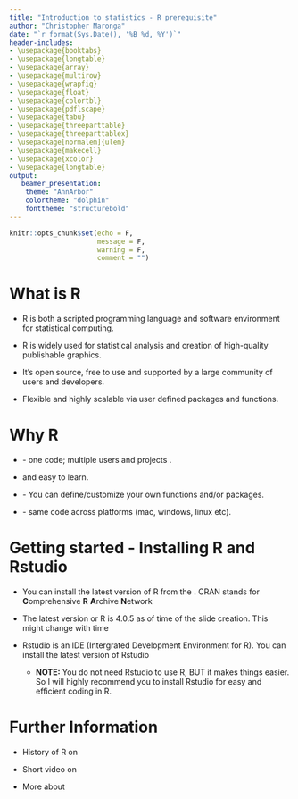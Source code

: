 ```yaml
---
title: "Introduction to statistics - R prerequisite"
author: "Christopher Maronga"
date: "`r format(Sys.Date(), '%B %d, %Y')`"
header-includes:
- \usepackage{booktabs}
- \usepackage{longtable}
- \usepackage{array}
- \usepackage{multirow}
- \usepackage{wrapfig}
- \usepackage{float}
- \usepackage{colortbl}
- \usepackage{pdflscape}
- \usepackage{tabu}
- \usepackage{threeparttable}
- \usepackage{threeparttablex}
- \usepackage[normalem]{ulem}
- \usepackage{makecell}
- \usepackage{xcolor}
- \usepackage{longtable}
output:
   beamer_presentation:
    theme: "AnnArbor"
    colortheme: "dolphin"
    fonttheme: "structurebold"
---
```


```r
knitr::opts_chunk$set(echo = F,
                      message = F,
                      warning = F,
                      comment = "")
```


# What is R

- R is both a scripted programming language and software environment for statistical computing.\vspace{5mm}

- R is widely used for statistical analysis and creation of high-quality publishable graphics.\vspace{5mm}

- It's open source, free to use and supported by a large community of users and developers. \vspace{5mm}

- Flexible and highly scalable via user defined packages and functions.


# Why R

- \textcolor{blue}{Reproducibility} - one code; multiple users and projects .\vspace{5mm}

- \textcolor{blue}{Flexible} and easy to learn.\vspace{5mm}

- \textcolor{blue}{Scalability} - You can define/customize your own functions and/or packages. \vspace{5mm}

- \textcolor{blue}{Interoperability} - same code across platforms (mac, windows, linux etc).


# Getting started - Installing R and Rstudio

- You can install the latest version of R from the  [\textcolor{blue}{CRAN repository}](https://cran.r-project.org/). CRAN stands for **C**omprehensive **R** **A**rchive **N**etwork\newline

- The latest version or R is 4.0.5 as of time of the slide creation. This might change with time\newline

- Rstudio is an IDE (Intergrated Development Environment for R). You can install the latest version of Rstudio [\textcolor{blue}{here}](https://www.rstudio.com/products/rstudio/download/#download)

     - **NOTE:** You do not need Rstudio to use R, BUT it makes things easier. So I will highly recommend you to install Rstudio for easy and efficient coding in R.


# Further Information

- History of R on [\textcolor{blue}{Wikipedia}](https://en.wikipedia.org/wiki/R_(programming_language))\vspace{2mm}

- Short video on [\textcolor{blue}{What’s R}](https://www.youtube.com/watch?v=XcBLEVknqvY&list=PLj2KWjS8zBiZBVrhh0iyplklr1I2HSG93&index=9)\vspace{2mm}

- More about [\textcolor{blue}{Rstudio IDE}](https://www.rstudio.com/products/rstudio/)\vspace{2mm}






